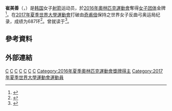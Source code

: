 {{Infobox sportsperson
| name           = 崔美善
| image          = 
| native_name = 최미선
| native_name_lang = ko
| birth_date     = {{birth date and age|1996|7|1}}
| birth_place    = 
| death_date     = 
| death_place    = 
| country    = {{KOR}}
| height         = {{height|m=1.68}}<ref name="rio">{{cite web|url=https://www.rio2016.com/en/athlete/misun-choi |title=Choi Mi-sun |accessdate=2016-08-13 |publisher=Rio2016 |deadurl=yes |archiveurl=https://web.archive.org/web/20160819023355/https://www.rio2016.com/en/athlete/misun-choi |archivedate=2016-08-19 }}</ref>
| weight         = {{weight|kg=53}}<ref name="rio" />
| sport          = [[射箭|射箭]]
| event = [[反曲弓|反曲弓]]
| coach = 金成恩（Kim Sung-eun）<ref name="wa" />
| <!-- Medal record -->
| show-medals    = 
| medaltemplates =
{{MedalSport | 女子[[射箭|射箭]]}}
{{MedalCountry | {{KOR}} }}
{{MedalOlympic}}
{{MedalGold | [[2016年夏季奧林匹克運動會|2016年 里約]] | [[2016年夏季奧林匹克運動會女子團體射箭比賽|女子團體]]}}
{{MedalCompetition|[[世界射箭錦標賽|世界射箭錦標賽]]}}
{{MedalSilver | [[2019年世界射箭錦標賽|2019年 斯海爾托亨博斯]]| 女子團體}}
{{MedalBronze | [[2015年世界射箭錦標賽|2015年 哥本哈根]] | 女子個人}}
{{MedalBronze | [[2015年世界射箭錦標賽|2015年 哥本哈根]] | 女子團體}}
{{MedalBronze | [[2019年世界射箭錦標賽|2019年 斯海爾托亨博斯]]| 女子個人}}
{{MedalCompetition|{{link-en|射箭世界盃|FITA Archery World Cup}}}}
{{MedalGold | 2015年 墨西哥城 | 女子個人}}
{{MedalGold | 2015年 墨西哥城 | 混合團體}}
{{MedalCompetition|[[世界大學運動會|世界大學運動會]]}}
{{MedalGold | [[2017年夏季世界大學運動會|2017年 臺北]] | [[2017年夏季世界大學運動會射箭比賽|女子團體]]}}
{{MedalGold | [[2017年夏季世界大學運動會|2017年 臺北]] | [[2017年夏季世界大學運動會射箭比賽|混合團體]]}}
{{MedalGold | [[2019年夏季世界大學運動會|2019年 拿坡里]] | [[2019年夏季世界大學運動會射箭比賽|女子團體]]}}
{{MedalSilver | [[2015年夏季世界大學運動會|2015年 光州]] | [[2015年夏季世界大學運動會射箭比賽|女子個人]]}}
{{MedalSilver | [[2015年夏季世界大學運動會|2015年 光州]] | [[2015年夏季世界大學運動會射箭比賽|女子團體]]}}
{{MedalSilver | [[2019年夏季世界大學運動會|2019年 拿坡里]] | [[2019年夏季世界大學運動會射箭比賽|女子個人]]}}
| module         = 
{{Infobox Korean name|child=yes
| hangul         = 최미선
| hanja          = 崔 美善
| mr             = Choi Misŏn
| rr             = Choe Miseon
}}
}}
{{世大運獎牌記錄
|項目=射箭
|a1=2015
|b1=2
|c1=女子反曲弓
|a2=2015
|b2=2
|c2=女子反曲弓團體
|a3=2017
|b3=1
|c3=女子反曲弓團體
|a4=2017
|b4=1
|c4=反曲弓混合團體
|a5=2019
|b5=2
|c5=女子反曲弓
|a6=2019
|b6=1
|c6=女子反曲弓團體
}}
'''崔美善'''（{{lang-ko|최미선}}，{{bd|1996年|7月1日||}}）是[[韩国|韩国]]女子[[射箭|射箭]]运动员，於[[2016年夏季奧林匹克運動會|2016年奧林匹克運動會]]奪得[[2016年夏季奧林匹克運動會女子團體射箭比賽|女子团体]]金牌<ref>{{cite web|url=http://www.reuters.com/article/us-olympics-rio-archery-w-team-idUSKCN10I0WN|title=Archery: Unflappable South Koreans protect proud legacy|author=Ian Ransom|publisher=Reuters|date=2016-08-07|accessdate=2016-08-11|archive-date=2016-08-08|archive-url=https://web.archive.org/web/20160808170053/http://www.reuters.com/article/us-olympics-rio-archery-w-team-idUSKCN10I0WN|dead-url=no}}</ref>。在[[2017年夏季世界大學運動會|2017年夏季世界大學運動會]]打破由[[奇甫倍|奇甫倍]]保持之世界女子反曲弓奥运局纪录，成绩为687环<ref name="wa">{{cite web|url=https://worldarchery.org/athlete/14343/choi-misun|title=Choi Mi-sun|accessdate=2016-08-13|publisher=worldarchery.org|archive-date=2018-06-20|archive-url=https://web.archive.org/web/20180620124900/https://worldarchery.org/athlete/14343/choi-misun|dead-url=no}}</ref>。曾就读于{{link-ko|光州女子大学|광주여자대학교}}<ref name="Donga">{{cite news|url=http://sports.donga.com/3/01/20150527/71502011/3|title=구본찬·최미선 '양궁 국가대표는 영광의 자리'|trans_title=Ku Bon-chan, Choi Mi-son: 'greatly honoured to have a position on archery team|work=Dong-A Ilbo|date=27 May 2015|accessdate=29 October 2015|archive-date=2017-08-22|archive-url=https://web.archive.org/web/20170822053104/http://sports.donga.com/3/01/20150527/71502011/3|dead-url=no}}</ref>。

== 參考資料 ==
{{Reflist}}

== 外部連結 ==

{{DEFAULTSORT:Choi, Misun}}

[[Category:女子射箭运动员|C]]
[[Category:韓國射箭運動員|C]]
[[Category:2016年夏季奧林匹克運動會射箭運動員|C]]
[[Category:韩国奥林匹克运动会金牌得主|C]]
[[Category:奧林匹克運動會射箭獎牌得主|C]]
[[Category:全羅南道出身人物|C]]
[[Category:崔姓|C]]
[[Category:2016年夏季奧林匹克運動會獎牌得主|Category:2016年夏季奧林匹克運動會獎牌得主]]
[[Category:2017年夏季世界大學運動會運動員|Category:2017年夏季世界大學運動會運動員]]